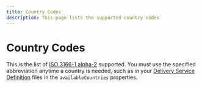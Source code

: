 ```yaml
---
title: Country Codes
description: This page lists the supported country codes
---
```


# Country Codes

This is the list of [ISO 3166-1 alpha-2](https://en.wikipedia.org/wiki/List_of_ISO_3166_country_codes) supported. You must
use the specified abbreviation anytime a country is needed, such as in your [Delivery Service Definition]()
files in the `availableCountries` properties.

<Reference>

  <Field name="AF" description="Afghanistan"/>
  <Field name="AX" description="Aland Islands"/>
  <Field name="AL" description="Albania"/>
  <Field name="DZ" description="Algeria"/>
  <Field name="AS" description="American Samoa"/>
  <Field name="AD" description="Andorra"/>
  <Field name="AO" description="Angola"/>
  <Field name="AI" description="Anguilla"/>
  <Field name="AQ" description="Antarctica"/>
  <Field name="AG" description="Antigua and Barbuda"/>
  <Field name="AR" description="Argentina"/>
  <Field name="AM" description="Armenia"/>
  <Field name="AW" description="Aruba"/>
  <Field name="AU" description="Australia"/>
  <Field name="AT" description="Austria"/>
  <Field name="AZ" description="Azerbaijan"/>
  <Field name="BS" description="Bahamas"/>
  <Field name="BH" description="Bahrain"/>
  <Field name="BD" description="Bangladesh"/>
  <Field name="BB" description="Barbados"/>
  <Field name="BY" description="Belarus"/>
  <Field name="BE" description="Belgium"/>
  <Field name="BZ" description="Belize"/>
  <Field name="BJ" description="Benin"/>
  <Field name="BM" description="Bermuda"/>
  <Field name="BT" description="Bhutan"/>
  <Field name="BO" description="Bolivia"/>
  <Field name="BA" description="Bosnia and Herzegovina"/>
  <Field name="BW" description="Botswana"/>
  <Field name="BV" description="Bouvet Island"/>
  <Field name="BR" description="Brazil"/>
  <Field name="IO" description="British Indian Ocean Territory"/>
  <Field name="BN" description="Brunei Darussalam"/>
  <Field name="BG" description="Bulgaria"/>
  <Field name="BF" description="Burkina Faso"/>
  <Field name="BI" description="Burundi"/>
  <Field name="KH" description="Cambodia"/>
  <Field name="CM" description="Cameroon"/>
  <Field name="CA" description="Canada"/>
  <Field name="CV" description="Cape Verde"/>
  <Field name="KY" description="Cayman Islands"/>
  <Field name="CF" description="Central African Republic"/>
  <Field name="TD" description="Chad"/>
  <Field name="CL" description="Chile"/>
  <Field name="CN" description="China"/>
  <Field name="CX" description="Christmas Island"/>
  <Field name="CC" description="Cocos Keeling Islands"/>
  <Field name="CO" description="Colombia"/>
  <Field name="KM" description="Comoros"/>
  <Field name="CG" description="Congo"/>
  <Field name="CD" description="Congo Democratic Republic"/>
  <Field name="CK" description="Cook Islands"/>
  <Field name="CR" description="Costa Rica"/>
  <Field name="CI" description="Cote d'Ivoire"/>
  <Field name="HR" description="Croatia"/>
  <Field name="CU" description="Cuba"/>
  <Field name="CY" description="Cyprus"/>
  <Field name="CZ" description="Czech Republic"/>
  <Field name="DK" description="Denmark"/>
  <Field name="DJ" description="Djibouti"/>
  <Field name="DM" description="Dominica"/>
  <Field name="DO" description="Dominican Republic"/>
  <Field name="EC" description="Ecuador"/>
  <Field name="EG" description="Egypt"/>
  <Field name="SV" description="El Salvador"/>
  <Field name="GQ" description="Equatorial Guinea"/>
  <Field name="ER" description="Eritrea"/>
  <Field name="EE" description="Estonia"/>
  <Field name="ET" description="Ethiopia"/>
  <Field name="FK" description="Falkland Islands"/>
  <Field name="FO" description="Faroe Islands"/>
  <Field name="FJ" description="Fiji"/>
  <Field name="FI" description="Finland"/>
  <Field name="FR" description="France"/>
  <Field name="GF" description="French Guiana"/>
  <Field name="PF" description="French Polynesia"/>
  <Field name="TF" description="French Southern Territories"/>
  <Field name="GA" description="Gabon"/>
  <Field name="GM" description="Gambia"/>
  <Field name="GE" description="Georgia"/>
  <Field name="DE" description="Germany"/>
  <Field name="GH" description="Ghana"/>
  <Field name="GI" description="Gibraltar"/>
  <Field name="GR" description="Greece"/>
  <Field name="GL" description="Greenland"/>
  <Field name="GD" description="Grenada"/>
  <Field name="GP" description="Guadeloupe"/>
  <Field name="GU" description="Guam"/>
  <Field name="GT" description="Guatemala"/>
  <Field name="GG" description="Guernsey"/>
  <Field name="GN" description="Guinea"/>
  <Field name="GW" description="GuineaBissau"/>
  <Field name="GY" description="Guyana"/>
  <Field name="HT" description="Haiti"/>
  <Field name="HM" description="Heard Island Mcdonald Islands"/>
  <Field name="VA" description="Holy See Vatican City State"/>
  <Field name="HN" description="Honduras"/>
  <Field name="HK" description="Hong Kong"/>
  <Field name="HU" description="Hungary"/>
  <Field name="IS" description="Iceland"/>
  <Field name="IN" description="India"/>
  <Field name="ID" description="Indonesia"/>
  <Field name="IR" description="Iran"/>
  <Field name="IQ" description="Iraq"/>
  <Field name="IE" description="Ireland"/>
  <Field name="IM" description="Isle Of Man"/>
  <Field name="IL" description="Israel"/>
  <Field name="IT" description="Italy"/>
  <Field name="JM" description="Jamaica"/>
  <Field name="JP" description="Japan"/>
  <Field name="JE" description="Jersey"/>
  <Field name="JO" description="Jordan"/>
  <Field name="KZ" description="Kazakhstan"/>
  <Field name="KE" description="Kenya"/>
  <Field name="KI" description="Kiribati"/>
  <Field name="KR" description="Korea"/>
  <Field name="KW" description="Kuwait"/>
  <Field name="KG" description="Kyrgyzstan"/>
  <Field name="LA" description="Lao Peoples Democratic Republic"/>
  <Field name="LV" description="Latvia"/>
  <Field name="LB" description="Lebanon"/>
  <Field name="LS" description="Lesotho"/>
  <Field name="LR" description="Liberia"/>
  <Field name="LY" description="Libyan Arab Jamahiriya"/>
  <Field name="LI" description="Liechtenstein"/>
  <Field name="LT" description="Lithuania"/>
  <Field name="LU" description="Luxembourg"/>
  <Field name="MO" description="Macao"/>
  <Field name="MK" description="Macedonia"/>
  <Field name="MG" description="Madagascar"/>
  <Field name="MW" description="Malawi"/>
  <Field name="MY" description="Malaysia"/>
  <Field name="MV" description="Maldives"/>
  <Field name="ML" description="Mali"/>
  <Field name="MT" description="Malta"/>
  <Field name="MH" description="Marshall Islands"/>
  <Field name="MQ" description="Martinique"/>
  <Field name="MR" description="Mauritania"/>
  <Field name="MU" description="Mauritius"/>
  <Field name="YT" description="Mayotte"/>
  <Field name="MX" description="Mexico"/>
  <Field name="FM" description="Micronesia"/>
  <Field name="MD" description="Moldova"/>
  <Field name="MC" description="Monaco"/>
  <Field name="MN" description="Mongolia"/>
  <Field name="ME" description="Montenegro"/>
  <Field name="MS" description="Montserrat"/>
  <Field name="MA" description="Morocco"/>
  <Field name="MZ" description="Mozambique"/>
  <Field name="MM" description="Myanmar"/>
  <Field name="NA" description="Namibia"/>
  <Field name="NR" description="Nauru"/>
  <Field name="NP" description="Nepal"/>
  <Field name="NL" description="Netherlands"/>
  <Field name="AN" description="Netherlands Antilles"/>
  <Field name="NC" description="New Caledonia"/>
  <Field name="NZ" description="New Zealand"/>
  <Field name="NI" description="Nicaragua"/>
  <Field name="NE" description="Niger"/>
  <Field name="NG" description="Nigeria"/>
  <Field name="NU" description="Niue"/>
  <Field name="NF" description="Norfolk Island"/>
  <Field name="MP" description="Northern Mariana Islands"/>
  <Field name="NO" description="Norway"/>
  <Field name="OM" description="Oman"/>
  <Field name="PK" description="Pakistan"/>
  <Field name="PW" description="Palau"/>
  <Field name="PS" description="Palestinian Territory"/>
  <Field name="PA" description="Panama"/>
  <Field name="PG" description="Papua New Guinea"/>
  <Field name="PY" description="Paraguay"/>
  <Field name="PE" description="Peru"/>
  <Field name="PH" description="Philippines"/>
  <Field name="PN" description="Pitcairn"/>
  <Field name="PL" description="Poland"/>
  <Field name="PT" description="Portugal"/>
  <Field name="PR" description="Puerto Rico"/>
  <Field name="QA" description="Qatar"/>
  <Field name="RE" description="Reunion"/>
  <Field name="RO" description="Romania"/>
  <Field name="RU" description="Russian Federation"/>
  <Field name="RW" description="Rwanda"/>
  <Field name="BL" description="Saint Barthelemy"/>
  <Field name="SH" description="Saint Helena"/>
  <Field name="KN" description="Saint Kitts and Nevis"/>
  <Field name="LC" description="Saint Lucia"/>
  <Field name="MF" description="Saint Martin"/>
  <Field name="PM" description="Saint Pierre and Miquelon"/>
  <Field name="VC" description="Saint Vincent and Grenadines"/>
  <Field name="WS" description="Samoa"/>
  <Field name="SM" description="San Marino"/>
  <Field name="ST" description="Sao Tome and Principe"/>
  <Field name="SA" description="Saudi Arabia"/>
  <Field name="SN" description="Senegal"/>
  <Field name="RS" description="Serbia"/>
  <Field name="SC" description="Seychelles"/>
  <Field name="SL" description="SierraLeone"/>
  <Field name="SG" description="Singapore"/>
  <Field name="SK" description="Slovakia"/>
  <Field name="SI" description="Slovenia"/>
  <Field name="SB" description="Solomon Islands"/>
  <Field name="SO" description="Somalia"/>
  <Field name="ZA" description="South Africa"/>
  <Field name="GS" description="South Georgia and Sandwich Island"/>
  <Field name="ES" description="Spain"/>
  <Field name="LK" description="Sri Lanka"/>
  <Field name="SD" description="Sudan"/>
  <Field name="SR" description="Suriname"/>
  <Field name="SJ" description="Svalbard and Jan Mayen"/>
  <Field name="SZ" description="Swaziland"/>
  <Field name="SE" description="Sweden"/>
  <Field name="CH" description="Switzerland"/>
  <Field name="SY" description="Syrian Arab Republic"/>
  <Field name="TW" description="Taiwan"/>
  <Field name="TJ" description="Tajikistan"/>
  <Field name="TZ" description="Tanzania"/>
  <Field name="TH" description="Thailand"/>
  <Field name="TL" description="Timor Leste"/>
  <Field name="TG" description="Togo"/>
  <Field name="TK" description="Tokelau"/>
  <Field name="TO" description="Tonga"/>
  <Field name="TT" description="Trinidad and Tobago"/>
  <Field name="TN" description="Tunisia"/>
  <Field name="TR" description="Turkey"/>
  <Field name="TM" description="Turkmenistan"/>
  <Field name="TC" description="Turks and Caicos Islands"/>
  <Field name="TV" description="Tuvalu"/>
  <Field name="UG" description="Uganda"/>
  <Field name="UA" description="Ukraine"/>
  <Field name="AE" description="United Arab Emirates"/>
  <Field name="GB" description="United Kingdom"/>
  <Field name="US" description="United States"/>
  <Field name="UM" description="United States Outlying Islands"/>
  <Field name="UY" description="Uruguay"/>
  <Field name="UZ" description="Uzbekistan"/>
  <Field name="VU" description="Vanuatu"/>
  <Field name="VE" description="Venezuela"/>
  <Field name="VN" description="Vietnam"/>
  <Field name="VG" description="Virgin Islands British"/>
  <Field name="VI" description="Virgin Islands US"/>
  <Field name="WF" description="Wallis and Futuna"/>
  <Field name="EH" description="Western Sahara"/>
  <Field name="YE" description="Yemen"/>
  <Field name="ZM" description="Zambia"/>
  <Field name="ZW" description="Zimbabwe"/>
</Reference>
